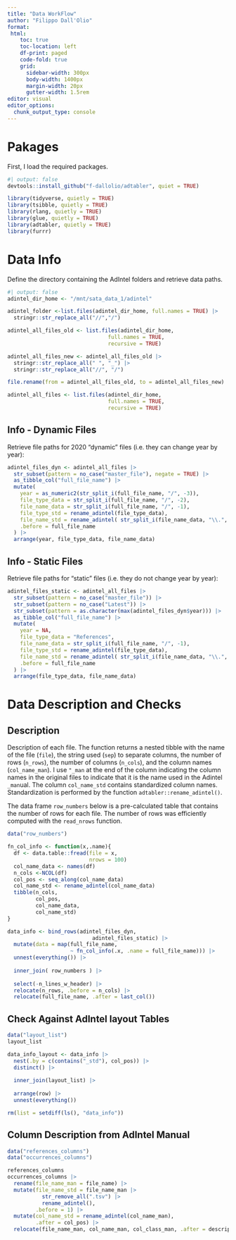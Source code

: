 ```yaml
---
title: "Data WorkFlow"
author: "Filippo Dall'Olio"
format: 
 html:
    toc: true
    toc-location: left
    df-print: paged
    code-fold: true
    grid:
      sidebar-width: 300px
      body-width: 1400px
      margin-width: 20px
      gutter-width: 1.5rem
editor: visual
editor_options: 
  chunk_output_type: console
---
```


# Pakages

First, I load the required packages.

```r
#| output: false
devtools::install_github("f-dallolio/adtabler", quiet = TRUE)

library(tidyverse, quietly = TRUE)
library(tsibble, quietly = TRUE)
library(rlang, quietly = TRUE)
library(glue, quietly = TRUE)
library(adtabler, quietly = TRUE)
library(furrr)

```

# Data Info

Define the directory containing the AdIntel folders and retrieve data paths.

```r
#| output: false
adintel_dir_home <- "/mnt/sata_data_1/adintel"

adintel_folder <-list.files(adintel_dir_home, full.names = TRUE) |> 
  stringr::str_replace_all("//","/")

adintel_all_files_old <- list.files(adintel_dir_home, 
                                full.names = TRUE,
                                recursive = TRUE) 

adintel_all_files_new <- adintel_all_files_old |> 
  stringr::str_replace_all(" ", "_") |> 
  stringr::str_replace_all("//", "/")

file.rename(from = adintel_all_files_old, to = adintel_all_files_new)

adintel_all_files <- list.files(adintel_dir_home, 
                                full.names = TRUE,
                                recursive = TRUE) 
```

## Info - Dynamic Files

Retrieve file paths for 2020 "dynamic" files (i.e. they can change year by year):

```r
adintel_files_dyn <- adintel_all_files |> 
  str_subset(pattern = no_case("master_file"), negate = TRUE) |> 
  as_tibble_col("full_file_name") |> 
  mutate(
    year = as_numeric2(str_split_i(full_file_name, "/", -3)),
    file_type_data = str_split_i(full_file_name, "/", -2),
    file_name_data = str_split_i(full_file_name, "/", -1),
    file_type_std = rename_adintel(file_type_data),
    file_name_std = rename_adintel( str_split_i(file_name_data, "\\.", 1) ),
    .before = full_file_name
  ) |> 
  arrange(year, file_type_data, file_name_data)
```

## Info - Static Files

Retrieve file paths for "static" files (i.e. they do not change year by year):

```r
adintel_files_static <- adintel_all_files |> 
  str_subset(pattern = no_case("master_file")) |> 
  str_subset(pattern = no_case("Latest")) |> 
  str_subset(pattern = as.character(max(adintel_files_dyn$year))) |> 
  as_tibble_col("full_file_name") |> 
  mutate(
    year = NA,
    file_type_data = "References",
    file_name_data = str_split_i(full_file_name, "/", -1),
    file_type_std = rename_adintel(file_type_data),
    file_name_std = rename_adintel( str_split_i(file_name_data, "\\.", 1) ) ,
    .before = full_file_name
  ) |> 
  arrange(file_type_data, file_name_data)
```

# Data Description and Checks

## Description

Description of each file. The function returns a nested tibble with the name of the file (`file`), the string used (`sep`) to separate columns, the number of rows (`n_rows`), the number of columns (`n_cols`), and the column names (`col_name_man`). I use `"_man` at the end of the column indicating the column names in the original files to indicate that it is the name used in the Adintel `_man`ual. The column `col_name_std` contains standardized column names. Standardization is performed by the function `adtabler::rename_adintel()`.

The data frame `row_numbers` below is a pre-calculated table that contains the number of rows for each file. The number of rows was efficiently computed with the `read_nrows` function.

```r
data("row_numbers")

fn_col_info <- function(x,.name){
  df <- data.table::fread(file = x,
                          nrows = 100)
  col_name_data <- names(df)
  n_cols <-NCOL(df)
  col_pos <- seq_along(col_name_data)
  col_name_std <- rename_adintel(col_name_data)
  tibble(n_cols,
         col_pos,
         col_name_data,
         col_name_std)
}

data_info <- bind_rows(adintel_files_dyn, 
                           adintel_files_static) |> 
  mutate(data = map(full_file_name, 
                    ~ fn_col_info(.x, .name = full_file_name))) |> 
  unnest(everything()) |>
  
  inner_join( row_numbers ) |> 
  
  select(-n_lines_w_header) |> 
  relocate(n_rows, .before = n_cols) |>   
  relocate(full_file_name, .after = last_col()) 
```

## Check Against AdIntel layout Tables

```r
data("layout_list")
layout_list

data_info_layout <- data_info |>
  nest(.by = c(contains("_std"), col_pos)) |>
  distinct() |>
  
  inner_join(layout_list) |>
  
  arrange(row) |>
  unnest(everything())
```


```r
rm(list = setdiff(ls(), "data_info"))
```

## Column Description from AdIntel Manual

```r
data("references_columns")
data("occurrences_columns")

references_columns
occurrences_columns |> 
  rename(file_name_man = file_name) |> 
  mutate(file_name_std = file_name_man |> 
           str_remove_all(".tsv") |> 
           rename_adintel(),
         .before = 1) |> 
  mutate(col_name_std = rename_adintel(col_name_man),
         .after = col_pos) |> 
  relocate(file_name_man, col_name_man, col_class_man, .after = description)
```

